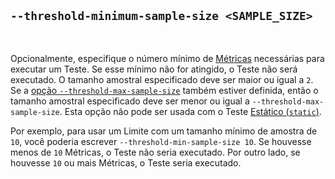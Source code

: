 ## `--threshold-minimum-sample-size <SAMPLE_SIZE>`

<br />

Opcionalmente, especifique o número mínimo de [Métricas][metric] necessárias para executar um Teste. Se esse mínimo não for atingido, o Teste não será executado. O tamanho amostral especificado deve ser maior ou igual a `2`. Se a [opção `--threshold-max-sample-size`][threshold max sample size option] também estiver definida, então o tamanho amostral especificado deve ser menor ou igual a `--threshold-max-sample-size`. Esta opção não pode ser usada com o Teste [Estático (`static`)][static].

Por exemplo, para usar um Limite com um tamanho mínimo de amostra de `10`, você poderia escrever `--threshold-min-sample-size 10`. Se houvesse menos de `10` Métricas, o Teste não seria executado. Por outro lado, se houvesse `10` ou mais Métricas, o Teste seria executado.

[metric]: /pt/docs/explanation/benchmarking/#metric

[threshold max sample size option]: #--threshold-max-sample-size-sample-size
[static]: #static